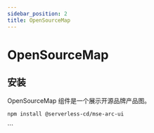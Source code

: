 ```yaml
---
sidebar_position: 2
title: OpenSourceMap
---
```



# OpenSourceMap

## 安装

OpenSourceMap 组件是一个展示开源品牌产品图。
``` bash
npm install @serverless-cd/mse-arc-ui
```



<CodeBase codeSource={tmpl}>
<OpenSourceMap />
</CodeBase>
```
